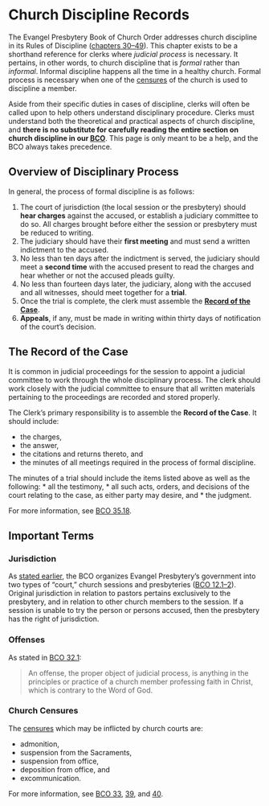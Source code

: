 # Church Discipline Records

The Evangel Presbytery Book of Church Order addresses church discipline in its Rules of Discipline ([chapters 30–49](https://evangel.pressbooks.com/chapter/30-discipline-its-nature-subjects-and-ends/)). This chapter exists to be a shorthand reference for clerks where *judicial process* is necessary. It pertains, in other words, to church discipline that is *formal* rather than *informal*. Informal discipline happens all the time in a healthy church. Formal process is necessary when one of the [censures](https://clerks.evangelpresbytery.com/church-discipline-records.html#church-censures) of the church is used to discipline a member.

Aside from their specific duties in cases of discipline, clerks will often be called upon to help others understand disciplinary procedure. Clerks must understand both the theoretical and practical aspects of church discipline, and **there is no substitute for carefully reading the entire section on church discipline in our [BCO](https://evangel.pressbooks.com/chapter/30-discipline-its-nature-subjects-and-ends/)**. This page is only meant to be a help, and the BCO always takes precedence.

## Overview of Disciplinary Process

In general, the process of formal discipline is as follows:

#. The court of jurisdiction (the local session or the presbytery) should **hear charges** against the accused, or establish a judiciary committee to do so. All charges brought before either the session or presbytery must be reduced to writing.
#. The judiciary should have their **first meeting** and must send a written indictment to the accused.
#. No less than ten days after the indictment is served, the judiciary should meet a **second time** with the accused present to read the charges and hear whether or not the accused pleads guilty.
#. No less than fourteen days later, the judiciary, along with the accused and all witnesses, should meet together for a **trial**.
#. Once the trial is complete, the clerk must assemble the **[Record of the Case](The Record of the Case)**.
#. **Appeals**, if any, must be made in writing within thirty days of notification of the court's decision.

## The Record of the Case

It is common in judicial proceedings for the session to appoint a judicial committee to work through the whole disciplinary process. The clerk should work closely with the judicial committee to ensure that all written materials pertaining to the proceedings are recorded and stored properly.

The Clerk's primary responsibility is to assemble the **Record of the Case**. It should include:

* the charges, 
* the answer, 
* the citations and returns thereto, and 
* the minutes of all meetings required in the process of formal discipline.

The minutes of a trial should include the items listed above as well as the following:
* all the testimony,
* all such acts, orders, and decisions of the court relating to the case, as either party may desire, and 
* the judgment.

For more information, see [BCO 35.18](https://evangel.pressbooks.com/chapter/35-general-provisions-applicable-to-all-cases-of-process/).

## Important Terms

### Jurisdiction

As [stated earlier](https://clerks.evangelpresbytery.com/index.html#the-stated-clerk-defined), the BCO organizes Evangel Presbytery’s government into two types of “court,” church sessions and presbyteries ([BCO 12.1–2](https://evangel.pressbooks.com/chapter/12-church-courts-in-general/)). Original jurisdiction in relation to pastors pertains exclusively to the presbytery, and in relation to other church members to the session. If a session is unable to try the person or persons accused, then the presbytery has the right of jurisdiction.

### Offenses

As stated in [BCO 32.1](https://evangel.pressbooks.com/chapter/32-offenses/):

>An offense, the proper object of judicial process, is anything in the principles or practice of a church member professing faith in Christ, which is contrary to the Word of God.

### Church Censures

The [censures](https://evangel.pressbooks.com/chapter/33-church-censures/) which may be inflicted by church courts are:

* admonition, 
* suspension from the Sacraments, 
* suspension from office, 
* deposition from office, and 
* excommunication.

For more information, see [BCO 33](https://evangel.pressbooks.com/chapter/33-church-censures/), [39](https://evangel.pressbooks.com/chapter/39-the-infliction-of-church-censures/), and [40](https://evangel.pressbooks.com/chapter/40-the-removal-of-censure/).

<!--- TOC of Evangel Rules of Discipline…
## Evangel Presbytery Rules of Discipline

30. [Discipline—Its Nature, Subjects, and Ends](https://evangel.pressbooks.com/chapter/30-discipline-its-nature-subjects-and-ends/)
31. [Discipline of Non-communing Members](https://evangel.pressbooks.com/chapter/31-discipline-of-non-communing-members/)
32. [Offenses](https://evangel.pressbooks.com/chapter/32-offenses/)
33. [Church Censures](https://evangel.pressbooks.com/chapter/33-church-censures/)
34. [The Parties in Cases of Process](https://evangel.pressbooks.com/chapter/34-the-parties-in-cases-of-process/)
35. [General Provisions Applicable to All Cases of Process](https://evangel.pressbooks.com/chapter/35-general-provisions-applicable-to-all-cases-of-process/)
36. [Special Rules Pertaining to Process before Sessions](https://evangel.pressbooks.com/chapter/36-special-rules-pertaining-to-process-before-sessions/)
37. [Special Rules Pertaining to Process against a Minister](https://evangel.pressbooks.com/chapter/37-special-rules-pertaining-to-process-against-a-minister/)
38. [Evidence](https://evangel.pressbooks.com/chapter/38-evidence/)
39. [The Infliction of Church Censures](https://evangel.pressbooks.com/chapter/39-the-infliction-of-church-censures/)
40. [The Removal of Censure](https://evangel.pressbooks.com/chapter/40-the-removal-of-censure/)
41. [Cases without Process](https://evangel.pressbooks.com/chapter/41-cases-without-process/)
42. [Modes in Which the Proceedings of Lower Courts Come Under the Supervision of Higher Courts](https://evangel.pressbooks.com/chapter/42-modes-in-which-the-proceedings-of-lower-courts-come-under-the-supervision-of-higher-courts/)
43. [General Review and Control](https://evangel.pressbooks.com/chapter/43-general-review-and-control/)
44. [References](https://evangel.pressbooks.com/chapter/44-references/)
45. [Appeals](https://evangel.pressbooks.com/chapter/45-appeals/)
46. [Complaints](https://evangel.pressbooks.com/chapter/46-complaints/)
47. [Voting in Appeals and Complaints](https://evangel.pressbooks.com/chapter/47-voting-in-appeals-and-complaints/)
48. [Dissents, Protests, and Objections](https://evangel.pressbooks.com/chapter/48-dissents-protests-and-objections/)
49. [Jurisdiction](https://evangel.pressbooks.com/chapter/49-jurisdiction/)
--->